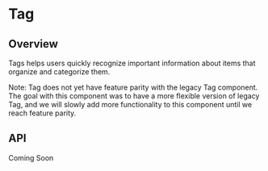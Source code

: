 
<Meta of={TagStories} />

# Tag

<ResourceLinks
  sourceCode="https://github.com/cultureamp/kaizen-design-system/tree/main/packages/components/src/__future__/Tag"
  figma="https://www.figma.com/file/ZRfnoNUXbGZv4eVWLbF4Az/%F0%9F%96%BC%EF%B8%8F-Component-Gallery?type=design&node-id=9-37843&mode=design&t=v8aGjXZU6apybb6y-0"
  designGuidelines="https://cultureamp.atlassian.net/wiki/spaces/DesignSystem/pages/3293283155/Tag"
  className="!mb-8"
/>

<KaioNotification />

<Installation
  installCommand="yarn add @kaizen/components"
  importStatement="import { Tag } from `@kaizen/components/future`"
/>

## Overview

Tags helps users quickly recognize important information about items that organize and categorize them.

Note: Tag does not yet have feature parity with the legacy Tag component. The goal with this
component was to have a more flexible version of legacy Tag, and we will slowly add more functionality
to this component until we reach feature parity.

<Canvas of={TagStories.Playground} />
<Controls of={TagStories.Playground} />

## API

Coming Soon

